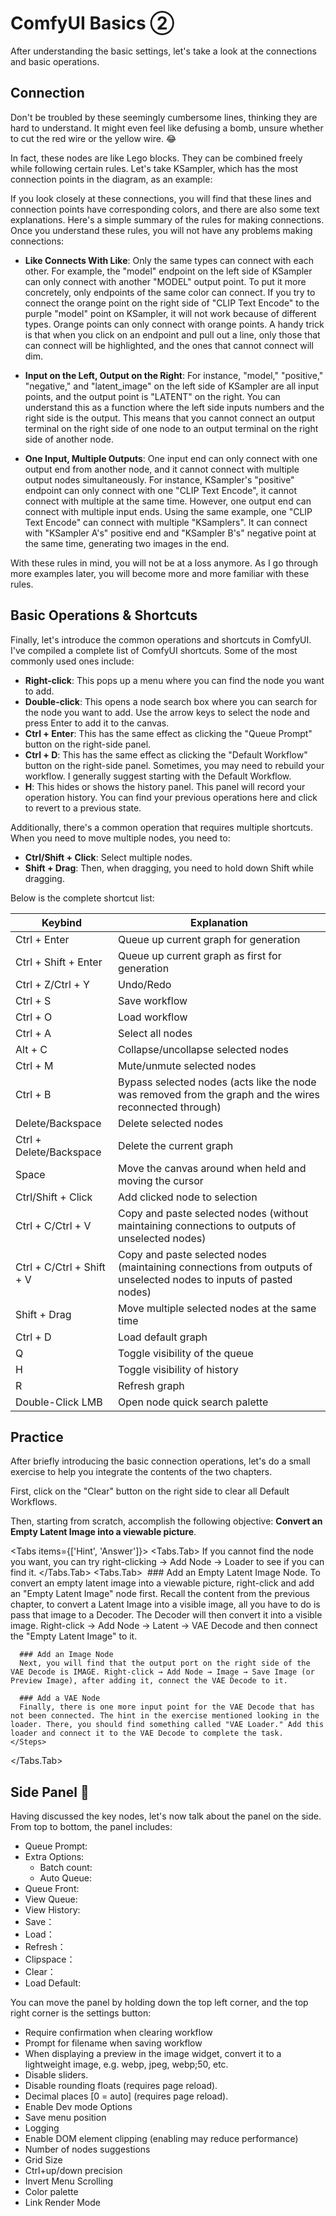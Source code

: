 
# ComfyUI Basics ➁

After understanding the basic settings, let's take a look at the connections and basic operations.

## Connection

Don't be troubled by these seemingly cumbersome lines, thinking they are hard to understand. It might even feel like defusing a bomb, unsure whether to cut the red wire or the yellow wire. 😂

In fact, these nodes are like Lego blocks. They can be combined freely while following certain rules. Let's take KSampler, which has the most connection points in the diagram, as an example:
<br/>
<PhotoProvider>
  <PhotoView src="/comfyui-foundation/003.png">
    <img src="/comfyui-foundation/003.png" alt="" />
  </PhotoView>
</PhotoProvider>

If you look closely at these connections, you will find that these lines and connection points have corresponding colors, and there are also some text explanations. Here's a simple summary of the rules for making connections. Once you understand these rules, you will not have any problems making connections:

- **Like Connects With Like**: Only the same types can connect with each other. For example, the "model" endpoint on the left side of KSampler can only connect with another "MODEL" output point. To put it more concretely, only endpoints of the same color can connect. If you try to connect the orange point on the right side of "CLIP Text Encode" to the purple "model" point on KSampler, it will not work because of different types. Orange points can only connect with orange points. A handy trick is that when you click on an endpoint and pull out a line, only those that can connect will be highlighted, and the ones that cannot connect will dim.

- **Input on the Left, Output on the Right**: For instance, "model," "positive," "negative," and "latent_image" on the left side of KSampler are all input points, and the output point is "LATENT" on the right. You can understand this as a function where the left side inputs numbers and the right side is the output. This means that you cannot connect an output terminal on the right side of one node to an output terminal on the right side of another node.

- **One Input, Multiple Outputs**: One input end can only connect with one output end from another node, and it cannot connect with multiple output nodes simultaneously. For instance, KSampler's "positive" endpoint can only connect with one "CLIP Text Encode", it cannot connect with multiple at the same time. However, one output end can connect with multiple input ends. Using the same example, one "CLIP Text Encode" can connect with multiple "KSamplers". It can connect with "KSampler A's" positive end and "KSampler B's" negative point at the same time, generating two images in the end.

With these rules in mind, you will not be at a loss anymore. As I go through more examples later, you will become more and more familiar with these rules.

<Subscribe />

## Basic Operations & Shortcuts

Finally, let's introduce the common operations and shortcuts in ComfyUI. I've compiled a complete list of ComfyUI shortcuts. Some of the most commonly used ones include:
- **Right-click**: This pops up a menu where you can find the node you want to add.
- **Double-click**: This opens a node search box where you can search for the node you want to add. Use the arrow keys to select the node and press Enter to add it to the canvas.
- **Ctrl + Enter**: This has the same effect as clicking the "Queue Prompt" button on the right-side panel.
- **Ctrl + D**: This has the same effect as clicking the "Default Workflow" button on the right-side panel. Sometimes, you may need to rebuild your workflow. I generally suggest starting with the Default Workflow.
- **H**: This hides or shows the history panel. This panel will record your operation history. You can find your previous operations here and click to revert to a previous state.

Additionally, there's a common operation that requires multiple shortcuts. When you need to move multiple nodes, you need to:
- **Ctrl/Shift + Click**: Select multiple nodes.
- **Shift + Drag**: Then, when dragging, you need to hold down Shift while dragging.

Below is the complete shortcut list:

| Keybind                   | Explanation                                                                                                        |
|---------------------------|--------------------------------------------------------------------------------------------------------------------|
| Ctrl + Enter              | Queue up current graph for generation                                                                              |
| Ctrl + Shift + Enter      | Queue up current graph as first for generation                                                                     |
| Ctrl + Z/Ctrl + Y         | Undo/Redo                                                                                                          |
| Ctrl + S                  | Save workflow                                                                                                      |
| Ctrl + O                  | Load workflow                                                                                                      |
| Ctrl + A                  | Select all nodes                                                                                                   |
| Alt + C                   | Collapse/uncollapse selected nodes                                                                                 |
| Ctrl + M                  | Mute/unmute selected nodes                                                                                         |
| Ctrl + B                  | Bypass selected nodes (acts like the node was removed from the graph and the wires reconnected through)            |
| Delete/Backspace          | Delete selected nodes                                                                                              |
| Ctrl + Delete/Backspace   | Delete the current graph                                                                                           |
| Space                     | Move the canvas around when held and moving the cursor                                                             |
| Ctrl/Shift + Click        | Add clicked node to selection                                                                                      |
| Ctrl + C/Ctrl + V         | Copy and paste selected nodes (without maintaining connections to outputs of unselected nodes)                     |
| Ctrl + C/Ctrl + Shift + V | Copy and paste selected nodes (maintaining connections from outputs of unselected nodes to inputs of pasted nodes) |
| Shift + Drag              | Move multiple selected nodes at the same time                                                                      |
| Ctrl + D                  | Load default graph                                                                                                 |
| Q                         | Toggle visibility of the queue                                                                                     |
| H                         | Toggle visibility of history                                                                                       |
| R                         | Refresh graph                                                                                                      |
| Double-Click LMB          | Open node quick search palette                                                                                     |

## Practice

After briefly introducing the basic connection operations, let's do a small exercise to help you integrate the contents of the two chapters.

First, click on the "Clear" button on the right side to clear all Default Workflows.

Then, starting from scratch, accomplish the following objective: **Convert an Empty Latent Image into a viewable picture**.

<Tabs items={['Hint', 'Answer']}>
  <Tabs.Tab>
    If you cannot find the node you want, you can try right-clicking → Add Node → Loader to see if you can find it.
  </Tabs.Tab>
  <Tabs.Tab>
    <PhotoProvider>
      <PhotoView src="/comfyui-foundation/004.png">
        <img src="/comfyui-foundation/004.png" alt="" />
      </PhotoView>
    </PhotoProvider>
    <Steps>
      ### Add an Empty Latent Image Node.
      To convert an empty latent image into a viewable picture, right-click and add an "Empty Latent Image" node first. Recall the content from the previous chapter, to convert a Latent Image into a visible image, all you have to do is pass that image to a Decoder. The Decoder will then convert it into a visible image. Right-click → Add Node → Latent → VAE Decode and then connect the "Empty Latent Image" to it.
      
      ### Add an Image Node
      Next, you will find that the output port on the right side of the VAE Decode is IMAGE. Right-click → Add Node → Image → Save Image (or Preview Image), after adding it, connect the VAE Decode to it.
      
      ### Add a VAE Node
      Finally, there is one more input point for the VAE Decode that has not been connected. The hint in the exercise mentioned looking in the loader. There, you should find something called "VAE Loader." Add this loader and connect it to the VAE Decode to complete the task.
    </Steps>
  </Tabs.Tab>
</Tabs>

## Side Panel 🚧

Having discussed the key nodes, let's now talk about the panel on the side. From top to bottom, the panel includes:

* Queue Prompt:
* Extra Options:
  * Batch count:
  * Auto Queue:
* Queue Front:
* View Queue:
* View History:
* Save：
* Load：
* Refresh：
* Clipspace：
* Clear：
* Load Default:

You can move the panel by holding down the top left corner, and the top right corner is the settings button:

* Require confirmation when clearing workflow
* Prompt for filename when saving workflow
* When displaying a preview in the image widget, convert it to a lightweight image, e.g. webp, jpeg, webp;50, etc.
* Disable sliders.
* Disable rounding floats (requires page reload).	
* Decimal places [0 = auto] (requires page reload).
* Enable Dev mode Options
* Save menu position
* Logging
* Enable DOM element clipping (enabling may reduce performance)
* Number of nodes suggestions
* Grid Size
* Ctrl+up/down precision
* Invert Menu Scrolling
* Color palette	
* Link Render Mode

<Subscribe />
